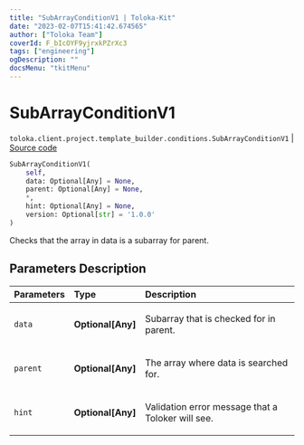```yaml
---
title: "SubArrayConditionV1 | Toloka-Kit"
date: "2023-02-07T15:41:42.674565"
author: ["Toloka Team"]
coverId: F_bIcOYF9yjrxkPZrXc3
tags: ["engineering"]
ogDescription: ""
docsMenu: "tkitMenu"
---
```


# SubArrayConditionV1
`toloka.client.project.template_builder.conditions.SubArrayConditionV1` | [Source code](https://github.com/Toloka/toloka-kit/blob/v1.1.3/src/client/project/template_builder/conditions.py#L284)

```python
SubArrayConditionV1(
    self,
    data: Optional[Any] = None,
    parent: Optional[Any] = None,
    *,
    hint: Optional[Any] = None,
    version: Optional[str] = '1.0.0'
)
```

Checks that the array in data is a subarray for parent.

## Parameters Description

| Parameters | Type | Description |
| :----------| :----| :-----------|
`data`|**Optional\[Any\]**|<p>Subarray that is checked for in parent.</p>
`parent`|**Optional\[Any\]**|<p>The array where data is searched for.</p>
`hint`|**Optional\[Any\]**|<p>Validation error message that a Toloker will see.</p>